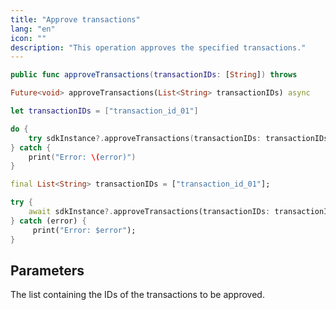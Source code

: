 ```yaml
---
title: "Approve transactions"
lang: "en"
icon: ""
description: "This operation approves the specified transactions."
---
```


<CodeGroup>

```Swift iOS
public func approveTransactions(transactionIDs: [String]) throws
```

```Dart Flutter
Future<void> approveTransactions(List<String> transactionIDs) async
```

</CodeGroup>


<RequestExample>

```Swift iOS
let transactionIDs = ["transaction_id_01"]

do {
    try sdkInstance?.approveTransactions(transactionIDs: transactionIDs)
} catch {
    print("Error: \(error)")
}
```

```Dart Flutter
final List<String> transactionIDs = ["transaction_id_01"];

try {
    await sdkInstance?.approveTransactions(transactionIDs: transactionIDs);
} catch (error) {
     print("Error: $error");
}
```

</RequestExample>


## Parameters

<ParamField path="transactionIDs" type="string[]">
The list containing the IDs of the transactions to be approved.
</ParamField>
